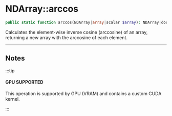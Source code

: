 
# NDArray::arccos

```php
public static function arccos(NDArray|array|scalar $array): NDArray|double;
```
Calculates the element-wise inverse cosine (arccosine) of an array,
returning a new array with the arccosine of each element.

---

## Notes

:::tip

#### GPU SUPPORTED
This operation is supported by GPU (VRAM) and contains a custom CUDA kernel.

:::
